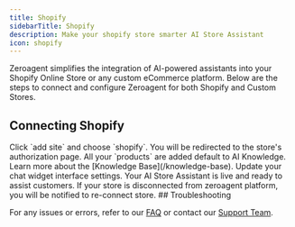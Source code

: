 ```yaml
---
title: Shopify
sidebarTitle: Shopify
description: Make your shopify store smarter AI Store Assistant
icon: shopify
---
```


Zeroagent simplifies the integration of AI-powered assistants into your Shopify Online Store or any custom eCommerce platform. Below are the steps to connect and configure Zeroagent for both Shopify and Custom Stores.

## Connecting Shopify 

<Steps>
  <Step title="🛠️ Select site">
    Click `add site` and choose `shopify`.
  </Step>
  <Step title="🔑 Authorization">
    You will be redirected to the store's authorization page.
  </Step>
  <Step title="🗂️ Knowledge Base">
    All your `products` are added default to AI Knowledge.
    <Note>
    Learn more about the [Knowledge Base](/knowledge-base).
    </Note>
  </Step>
  <Step title="⚙️ Chat Setting">
    Update your chat widget interface settings.
  </Step>
  <Step title="✅ AI Store Assistant is Live">
    Your AI Store Assistant is live and ready to assist customers.
  </Step>
</Steps>


<Warning>
If your store is disconnected from zeroagent platform, you will be notified to re-connect store.
</Warning>
## Troubleshooting

For any issues or errors, refer to our [FAQ](/materials/change-logs) or contact our [Support Team](mailto:support@zeroagent.io?subject=Feedback).
